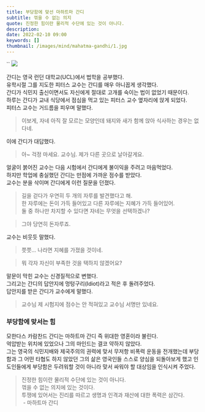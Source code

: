 ```yaml
---
title: 부당함에 맞선 마하트마 간디
subtitle: 꺾을 수 없는 의지
quote: 진정한 힘이란 물리적 수단에 있는 것이 아니다.
description: 
date: 2022-02-10 09:00
keywords: []
thumbnail: /images/mind/mahatma-gandhi/1.jpg
---
```


``
![](/images/mind/mahatma-gandhi/1.jpg)

간디는 영국 런던 대학교(UCL)에서 법학을 공부했다.  
유학시절 그를 지도한 피터스 교수는 간디를 매우 아니꼽게 생각했다.  
간디가 식민지 출신이면서도 자신에게 절대로 고개를 숙이는 법이 없었기 때문이다.  
하루는 간디가 교내 식당에서 점심을 먹고 있는 피터스 교수 옆자리에 앉게 되었다.  
피터스 교수는 거드름을 피우며 말했다.

> 이보게, 자네 아직 잘 모르는 모양인데 돼지와 새가 함께 앉아 식사하는 경우는 없다네.

이에 간디가 대답했다.

> 아~ 걱정 마세요. 교수님. 제가 다른 곳으로 날아갈게요.

얼굴이 붉어진 교수는 다음 시험에서 간디에게 불이익을 주려고 마음먹었다.  
하지만 학업에 충실했던 간디는 만점에 가까운 점수를 받았다.  
교수는 분을 삭이며 간디에게 이런 질문을 던졌다.

> 길을 걷다가 우연히 두 개의 자루를 발견했다고 해.  
> 한 자루에는 돈이 가득 들어있고 다른 자루에는 지혜가 가득 들어있어.  
> 둘 중 하나만 차지할 수 있다면 자네는 무엇을 선택하겠나?  

> 그야 당연히 돈자루죠.

교수는 비웃듯 말했다.

> 쯧쯧... 나라면 지혜를 가졌을 것이네.

> 뭐 각자 자신이 부족한 것을 택하지 않겠어요?

말문이 막힌 교수는 신경질적으로 변했다.  
그리고는 간디의 답안지에 멍텅구리(Idiot)라고 적은 후 돌려주었다.  
답안지를 받은 간디가 교수에게 말했다.

> 교수님 제 시험지에 점수는 안 적혀있고 교수님 서명만 있네요.  

### 부당함에 맞서는 힘

모한다스 카람찬드 간디는 마하트마 간디 즉 위대한 영혼이라 불린다.  
억압받는 위치에 있었으나 그의 마인드는 결코 약하지 않았다.  
그는 영국의 식민지배와 제국주의의 권력에 맞서 무저항 비폭력 운동을 전개했는데 부당함과 그 어떤 타협도 하지 않았던 그의 삶은 영국인들 스스로 양심을 되돌아보게 했고 인도인들에게 부당함은 두려워할 것이 아니라 맞서 싸워야 할 대상임을 인식시켜 주었다.

> 진정한 힘이란 물리적 수단에 있는 것이 아니다.  
> 꺾을 수 없는 의지에 있는 것이다.  
> 투쟁에 있어서는 진리를 따르고 생명과 인격과 재산에 대한 폭력은 삼간다.  
>  - 마하트마 간디